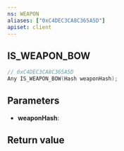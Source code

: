 ```yaml
---
ns: WEAPON
aliases: ["0xC4DEC3CA8C365A5D"]
apiset: client
---
```

## IS_WEAPON_BOW

```c
// 0xC4DEC3CA8C365A5D
Any IS_WEAPON_BOW(Hash weaponHash);
```


## Parameters
* **weaponHash**:

## Return value